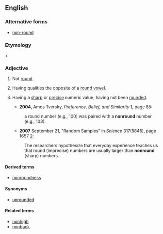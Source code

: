==English==
===Alternative forms===
*[[non-round]]

===Etymology===
{{en-term|non-}} + {{en-term|round}}

===Adjective===
{{en-adj|-}}

# {{qualifier|of a shape}} Not [[round]].
# {{phonetics|of a vowel}} Having qualities the opposite of a [[round vowel]].
# {{psychology|of a number}} Having a [[sharp]] or [[precise]] numeric value; having not been [[rounded]].
#*'''2004''', Amos Tversky, ''Preference, Belief, and Similarity'' [http://books.google.com/books?id=OCXAgA3sigIC], page 85:
#:a round number (e.g., 100) was paired with a '''nonround''' number (e.g., 103).
#*'''2007''' September 21, "Random Samples" in ''Science'' 317(5845), page 1657 [http://www.sciencemag.org/cgi/content/full/317/5845/1657b]:
#:The researchers hypothesize that everyday experience teaches us that round (imprecise) numbers are usually larger than '''nonround''' (sharp) numbers. 

====Derived terms====
*[[nonroundness]]

====Synonyms====
*[[unrounded]]

====Related terms====
*[[nonhigh]]
*[[nonback]]